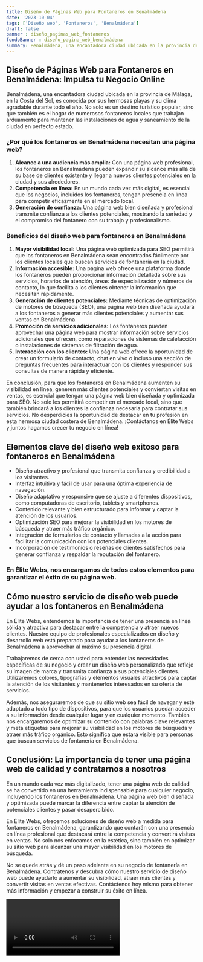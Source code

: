 ```yaml
---
title: Diseño de Páginas Web para Fontaneros en Benalmádena
date: '2023-10-04'
tags: ['Diseño web', 'Fontaneros', 'Benalmádena']
draft: false
banner : diseño_paginas_web_fontaneros
fondoBanner : diseño_pagina_web_benalmádena
summary: Benalmádena, una encantadora ciudad ubicada en la provincia de Málaga, en la Costa del Sol, es conocida por sus hermosas playas y su clima agradable durante todo el año. No solo es un destino turístico popular, sino que también es el hogar de numerosos fontaneros locales que trabajan arduamente para mantener las instalaciones de agua y saneamiento de la ciudad en perfecto estado.
---
```


## **Diseño de Páginas Web para Fontaneros en Benalmádena: Impulsa tu Negocio Online**

Benalmádena, una encantadora ciudad ubicada en la provincia de Málaga, en la Costa del Sol, es conocida por sus hermosas playas y su clima agradable durante todo el año. No solo es un destino turístico popular, sino que también es el hogar de numerosos fontaneros locales que trabajan arduamente para mantener las instalaciones de agua y saneamiento de la ciudad en perfecto estado.

### **¿Por qué los fontaneros en Benalmádena necesitan una página web?**
 
1. **Alcance a una audiencia más amplia:** Con una página web profesional, los fontaneros en Benalmádena pueden expandir su alcance más allá de su base de clientes existente y llegar a nuevos clientes potenciales en la ciudad y sus alrededores.
2. **Competencia en línea:** En un mundo cada vez más digital, es esencial que los negocios, incluidos los fontaneros, tengan presencia en línea para competir eficazmente en el mercado local.
3. **Generación de confianza:** Una página web bien diseñada y profesional transmite confianza a los clientes potenciales, mostrando la seriedad y el compromiso del fontanero con su trabajo y profesionalismo.

### **Beneficios del diseño web para fontaneros en Benalmádena**
 
1. **Mayor visibilidad local:** Una página web optimizada para SEO permitirá que los fontaneros en Benalmádena sean encontrados fácilmente por los clientes locales que buscan servicios de fontanería en la ciudad.
2. **Información accesible:** Una página web ofrece una plataforma donde los fontaneros pueden proporcionar información detallada sobre sus servicios, horarios de atención, áreas de especialización y números de contacto, lo que facilita a los clientes obtener la información que necesitan rápidamente.
3. **Generación de clientes potenciales:** Mediante técnicas de optimización de motores de búsqueda (SEO), una página web bien diseñada ayudará a los fontaneros a generar más clientes potenciales y aumentar sus ventas en Benalmádena.
4. **Promoción de servicios adicionales:** Los fontaneros pueden aprovechar una página web para mostrar información sobre servicios adicionales que ofrecen, como reparaciones de sistemas de calefacción o instalaciones de sistemas de filtración de agua.
5. **Interacción con los clientes:** Una página web ofrece la oportunidad de crear un formulario de contacto, chat en vivo o incluso una sección de preguntas frecuentes para interactuar con los clientes y responder sus consultas de manera rápida y eficiente.

En conclusión, para que los fontaneros en Benalmádena aumenten su visibilidad en línea, generen más clientes potenciales y conviertan visitas en ventas, es esencial que tengan una página web bien diseñada y optimizada para SEO. No solo les permitirá competir en el mercado local, sino que también brindará a los clientes la confianza necesaria para contratar sus servicios. No desperdicies la oportunidad de destacar en tu profesión en esta hermosa ciudad costera de Benalmádena. ¡Contáctanos en Élite Webs y juntos hagamos crecer tu negocio en línea!

<GifSeo />

<Cta />

## Elementos clave del diseño web exitoso para fontaneros en Benalmádena

- Diseño atractivo y profesional que transmita confianza y credibilidad a los visitantes.
- Interfaz intuitiva y fácil de usar para una óptima experiencia de navegación.
- Diseño adaptativo y responsive que se ajuste a diferentes dispositivos, como computadoras de escritorio, tablets y smartphones.
- Contenido relevante y bien estructurado para informar y captar la atención de los usuarios.
- Optimización SEO para mejorar la visibilidad en los motores de búsqueda y atraer más tráfico orgánico.
- Integración de formularios de contacto y llamadas a la acción para facilitar la comunicación con los potenciales clientes.
- Incorporación de testimonios o reseñas de clientes satisfechos para generar confianza y respaldar la reputación del fontanero.

### En Élite Webs, nos encargamos de todos estos elementos para garantizar el éxito de su página web.

## Cómo nuestro servicio de diseño web puede ayudar a los fontaneros en Benalmádena

En Élite Webs, entendemos la importancia de tener una presencia en línea sólida y atractiva para destacar entre la competencia y atraer nuevos clientes. Nuestro equipo de profesionales especializados en diseño y desarrollo web está preparado para ayudar a los fontaneros de Benalmádena a aprovechar al máximo su presencia digital.

Trabajaremos de cerca con usted para entender las necesidades específicas de su negocio y crear un diseño web personalizado que refleje su imagen de marca y transmita confianza a sus potenciales clientes. Utilizaremos colores, tipografías y elementos visuales atractivos para captar la atención de los visitantes y mantenerlos interesados en su oferta de servicios.

Además, nos aseguraremos de que su sitio web sea fácil de navegar y esté adaptado a todo tipo de dispositivos, para que los usuarios puedan acceder a su información desde cualquier lugar y en cualquier momento. También nos encargaremos de optimizar su contenido con palabras clave relevantes y meta etiquetas para mejorar su visibilidad en los motores de búsqueda y atraer más tráfico orgánico. Esto significa que estará visible para personas que buscan servicios de fontanería en Benalmádena.

## Conclusión: La importancia de tener una página web de calidad y contratarnos a nosotros

En un mundo cada vez más digitalizado, tener una página web de calidad se ha convertido en una herramienta indispensable para cualquier negocio, incluyendo los fontaneros en Benalmádena. Una página web bien diseñada y optimizada puede marcar la diferencia entre captar la atención de potenciales clientes y pasar desapercibido.

En Élite Webs, ofrecemos soluciones de diseño web a medida para fontaneros en Benalmádena, garantizando que contarán con una presencia en línea profesional que destacará entre la competencia y convertirá visitas en ventas. No solo nos enfocamos en la estética, sino también en optimizar su sitio web para alcanzar una mayor visibilidad en los motores de búsqueda.

No se quede atrás y dé un paso adelante en su negocio de fontanería en Benalmádena. Contrátenos y descubra cómo nuestro servicio de diseño web puede ayudarlo a aumentar su visibilidad, atraer más clientes y convertir visitas en ventas efectivas. Contáctenos hoy mismo para obtener más información y empezar a construir su éxito en línea.

<Video />

<CtaBot job='Fontaneros' city='Benalmádena'/>

<Gmaps query='Benalmádena+españa+maps' />